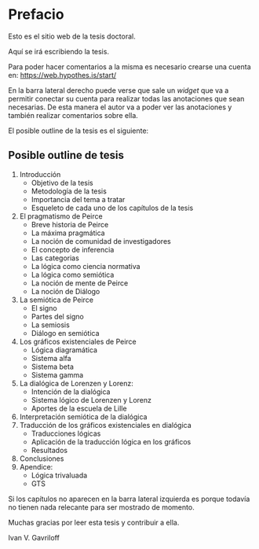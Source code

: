 # Prefacio {.unnumbered}

Esto es el sitio web de la tesis doctoral.

Aquí se irá escribiendo la tesis.

::: {.callout-tip}
Para poder hacer comentarios a la misma es necesario crearse una cuenta en:
<https://web.hypothes.is/start/>

En la barra lateral derecho puede verse que sale un *widget* que va a permitir conectar su cuenta
para realizar todas las anotaciones que sean necesarias.
De esta manera el autor va a poder ver las anotaciones y también realizar comentarios sobre ella.
:::

El posible outline de la tesis es el siguiente:

## Posible outline de tesis

1. Introducción 
	* Objetivo de la tesis
	* Metodología de la tesis
	* Importancia del tema a tratar
	* Esqueleto de cada uno de los capítulos de la tesis
2. El pragmatismo de Peirce 
	* Breve historia de Peirce
	* La máxima pragmática
	* La noción de comunidad de investigadores
	* El concepto de inferencia
	* Las categorias
	* La lógica como ciencia normativa
	* La lógica como semiótica
	* La noción de mente de Peirce
	* La noción de Diálogo 
3. La semiótica de Peirce
	* El signo
	* Partes del signo
	* La semiosis
	* Diálogo en semiótica
4. Los gráficos existenciales de Peirce
	* Lógica diagramática
	* Sistema alfa
	* Sistema beta
	* Sistema gamma
5. La dialógica de Lorenzen y Lorenz:
	* Intención de la dialógica
	* Sistema lógico de Lorenzen y Lorenz
	* Aportes de la escuela de Lille
6. Interpretación semiótica de la dialógica
7. Traducción de los gráficos existenciales en dialógica
	* Traducciones lógicas
	* Aplicación de la traducción lógica en los gráficos
	* Resultados
8. Conclusiones
9. Apendice:
	* Lógica trivaluada
	* GTS

Si los capítulos no aparecen en la barra lateral izquierda es porque todavía no tienen nada relecante para ser mostrado de momento.

Muchas gracias por leer esta tesis y contribuir a ella.

Ivan V. Gavriloff
